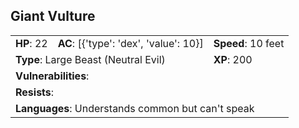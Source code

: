 ## Giant Vulture {#monster-giant-vulture}

```{=html}
<table class="table table-striped">
    <tbody>
        <tr>                    
            <td><b>HP</b>: 22</td>
            <td><b>AC</b>: [{'type': 'dex', 'value': 10}]</td>
            <td><b>Speed</b>: 10 feet</td>
        </tr>
        <tr>
            <td colspan="2"><b>Type</b>: Large Beast (Neutral Evil)</td>
            <td><b>XP</b>: 200</td>
        </tr>
        <tr>
            <td colspan="3"><b>Vulnerabilities</b>: </td>
        </tr>
        <tr>
            <td colspan="3"><b>Resists</b>: </td>
        </tr>
        <tr>
            <td colspan="3"><b>Languages</b>: Understands common but can't speak</td>
        </tr>
    </tbody>
</table>
```